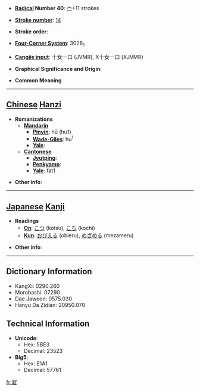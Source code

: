 * '''[[Wiktionary:Chinese radical index| Radical]] Number 40''': [[Wiktionary:Chinese radical index 宀|宀]]+11 strokes

* '''[[Wiktionary:Chinese total strokes index|Stroke number]]''': [[Wiktionary:Chinese total strokes index 14|14]]

* '''Stroke order''': 

* '''[[Wiktionary:Chinese four corner index|Four-Corner System]]''': 3026<sub>1</sub>

* '''[[Wiktionary:Chinese Cangjie index|Cangjie input]]''': 十女一口 (JVMR), X十女一口 (XJVMR)

* '''Graphical Significance and Origin''': 

* '''Common Meaning'''

----

== [[Chinese]] [[Hanzi]] ==

* '''Romanizations'''
** '''[[Mandarin]]'''
*** '''[[Pinyin]]''': hū (hu1)
*** '''[[Wade-Giles]]''': hu<sup>1</sup>
*** '''[[Yale]]''': 
** '''[[Cantonese]]'''
*** '''[[Jyutping]]''':
*** '''[[Penkyamp]]''': 
*** '''[[Yale]]''': fat1

* '''Other info''': 

----

== [[Japanese]] [[Kanji]] ==

* '''Readings'''
** '''[[On]]''': [[こつ]] (kotsu), [[こち]] (kochi)
** '''[[Kun]]''': [[おびえる]] (obieru), [[めざめる]] (mezameru)

* '''Other info''':  

----

== Dictionary Information ==

* KangXi: 0290.260
* Morobashi: 07290
* Dae Jaweon: 0575.030
* Hanyu Da Zidian: 20950.070

== Technical Information ==

* '''Unicode''':
** Hex: 5BE3
** Decimal: 23523
* '''Big5''':
** Hex: E1A1
** Decimal: 57761

[[fr:寣]]